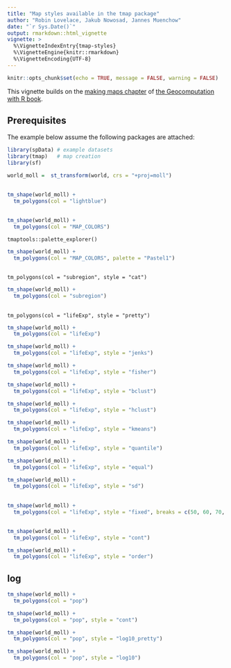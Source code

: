 ```yaml
---
title: "Map styles available in the tmap package"
author: "Robin Lovelace, Jakub Nowosad, Jannes Muenchow"
date: "`r Sys.Date()`"
output: rmarkdown::html_vignette
vignette: >
  %\VignetteIndexEntry{tmap-styles}
  %\VignetteEngine{knitr::rmarkdown}
  %\VignetteEncoding{UTF-8}
---
```


```r
knitr::opts_chunk$set(echo = TRUE, message = FALSE, warning = FALSE)
```

This vignette builds on the [making maps chapter](https://geocompr.robinlovelace.net/adv-map.html) of [the Geocomputation with R book](https://geocompr.github.io/).

## Prerequisites {-}

The example below assume the following packages are attached:

```r
library(spData) # example datasets
library(tmap)   # map creation
library(sf)
```

```r
world_moll =  st_transform(world, crs = "+proj=moll")
```

##

```r
tm_shape(world_moll) +
  tm_polygons(col = "lightblue")
```

##

```r
tm_shape(world_moll) +
  tm_polygons(col = "MAP_COLORS")
```

`tmaptools::palette_explorer()`

```r
tm_shape(world_moll) +
  tm_polygons(col = "MAP_COLORS", palette = "Pastel1")
```

##

`tm_polygons(col = "subregion", style = "cat")`

```r
tm_shape(world_moll) +
  tm_polygons(col = "subregion")
```


##

`tm_polygons(col = "lifeExp", style = "pretty")`

```r
tm_shape(world_moll) +
  tm_polygons(col = "lifeExp")
```

```r
tm_shape(world_moll) +
  tm_polygons(col = "lifeExp", style = "jenks")
```

```r
tm_shape(world_moll) +
  tm_polygons(col = "lifeExp", style = "fisher")
```

```r
tm_shape(world_moll) +
  tm_polygons(col = "lifeExp", style = "bclust")
```

```r
tm_shape(world_moll) +
  tm_polygons(col = "lifeExp", style = "hclust")
```

```r
tm_shape(world_moll) +
  tm_polygons(col = "lifeExp", style = "kmeans")
```

```r
tm_shape(world_moll) +
  tm_polygons(col = "lifeExp", style = "quantile")
```

```r
tm_shape(world_moll) +
  tm_polygons(col = "lifeExp", style = "equal")
```

```r
tm_shape(world_moll) +
  tm_polygons(col = "lifeExp", style = "sd")
```

##

```r
tm_shape(world_moll) +
  tm_polygons(col = "lifeExp", style = "fixed", breaks = c(50, 60, 70, 80, 90))
```

##

```r
tm_shape(world_moll) +
  tm_polygons(col = "lifeExp", style = "cont")
```

```r
tm_shape(world_moll) +
  tm_polygons(col = "lifeExp", style = "order")
```

## log

```r
tm_shape(world_moll) +
  tm_polygons(col = "pop")
```

```r
tm_shape(world_moll) +
  tm_polygons(col = "pop", style = "cont")
```

```r
tm_shape(world_moll) +
  tm_polygons(col = "pop", style = "log10_pretty")
```

```r
tm_shape(world_moll) +
  tm_polygons(col = "pop", style = "log10")
```
